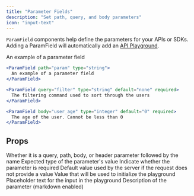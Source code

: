 ```yaml
---
title: "Parameter Fields"
description: "Set path, query, and body parameters"
icon: "input-text"
---
```


`ParamField` components help define the parameters for your APIs or SDKs. Adding a ParamField will automatically add an [API Playground](/api-playground/overview).

<ParamField path="param" type="string" required>
  An example of a parameter field
</ParamField>

<RequestExample>

```jsx Path Example
<ParamField path="param" type="string">
  An example of a parameter field
</ParamField>
```

```jsx Query Example
<ParamField query="filter" type="string" default="none" required>
  The filtering command used to sort through the users
</ParamField>
```

```jsx Body Example
<ParamField body="user_age" type="integer" default="0" required>
  The age of the user. Cannot be less than 0
</ParamField>
```

</RequestExample>

## Props

<ParamField body="query, path, body, or header" type="string">
  Whether it is a query, path, body, or header parameter followed by the name
</ParamField>

<ParamField body="type" type="string">
  Expected type of the parameter's value
</ParamField>

<ParamField body="required" type="boolean">
  Indicate whether the parameter is required
</ParamField>

<ParamField body="default" type="string">
  Default value used by the server if the request does not provide a value
</ParamField>

<ParamField body="initialValue" type="any">
  Value that will be used to initialize the playground
</ParamField>

<ParamField body="placeholder" type="string">
  Placeholder text for the input in the playground
</ParamField>

<ParamField body="children" type="string">
  Description of the parameter (markdown enabled)
</ParamField>
